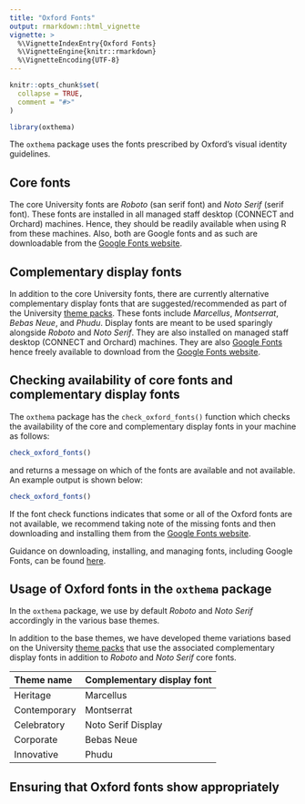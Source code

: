 ```yaml
---
title: "Oxford Fonts"
output: rmarkdown::html_vignette
vignette: >
  %\VignetteIndexEntry{Oxford Fonts}
  %\VignetteEngine{knitr::rmarkdown}
  %\VignetteEncoding{UTF-8}
---
```


```r
knitr::opts_chunk$set(
  collapse = TRUE,
  comment = "#>"
)
```

```r
library(oxthema)
```

The `oxthema` package uses the fonts prescribed by Oxford's visual identity guidelines.

## Core fonts

The core University fonts are *Roboto* (san serif font) and *Noto Serif* (serif font). These fonts are installed in all managed staff desktop (CONNECT and Orchard) machines. Hence, they should be readily available when using R from these machines. Also, both are Google fonts and as such are downloadable from the [Google Fonts website](https://fonts.google.com/).

## Complementary display fonts

In addition to the core University fonts, there are currently alternative complementary display fonts that are suggested/recommended as part of the University [theme packs](https://communications.admin.ox.ac.uk/communications-resources/visual-identity/identity-guidelines/theme-packs). These fonts include *Marcellus*, *Montserrat*, *Bebas Neue*, and *Phudu*. Display fonts are meant to be used sparingly alongside *Roboto* and *Noto Serif*. They are also installed on managed staff desktop (CONNECT and Orchard) machines. They are also [Google Fonts](https://fonts.google.com/) hence freely available to download from the [Google Fonts website](https://fonts.google.com/).

## Checking availability of core fonts and complementary display fonts

The `oxthema` package has the `check_oxford_fonts()` function which checks the availability of the core and complementary display fonts in your machine as follows:

```r
check_oxford_fonts()
```

and returns a message on which of the fonts are available and not available. An example output is shown below:

```r
check_oxford_fonts()
```

If the font check functions indicates that some or all of the Oxford fonts are not available, we recommend taking note of the missing fonts and then downloading and installing them from the [Google Fonts website](https://fonts.google.com/).

Guidance on downloading, installing, and managing fonts, including Google Fonts, can be found [here](https://fonts.google.com/knowledge/using_type/installing_and_managing_fonts).

## Usage of Oxford fonts in the `oxthema` package

In the `oxthema` package, we use by default *Roboto* and *Noto Serif* accordingly in the various base themes.

In addition to the base themes, we have developed theme variations based on the University [theme packs](https://communications.admin.ox.ac.uk/communications-resources/visual-identity/identity-guidelines/theme-packs) that use the associated complementary display fonts in addition to *Roboto* and *Noto Serif* core fonts.

**Theme name** | **Complementary display font**
:--- | :---
Heritage | Marcellus
Contemporary | Montserrat
Celebratory | Noto Serif Display
Corporate | Bebas Neue
Innovative | Phudu

## Ensuring that Oxford fonts show appropriately


